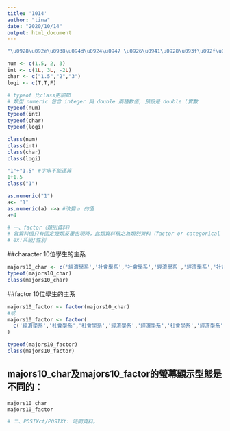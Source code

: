 ```yaml
---
title: '1014'
author: "tina"
date: "2020/10/14"
output: html_document
---
```

```r
"\u0928\u092e\u0938\u094d\u0924\u0947 \u0926\u0941\u0928\u093f\u092f\u093e"
```

```r
num <- c(1.5, 2, 3)
int <- c(1L, 3L, -2L)
char <- c("1.5","2","3")
logi <- c(T,T,F)

# typeof 比class更細節
# 類型 numeric 包含 integer 與 double 兩種數值, 預設是 double (實數
typeof(num) 
typeof(int)
typeof(char)
typeof(logi)

class(num)
class(int)
class(char)
class(logi)
```

```r
"1"+"1.5" #字串不能運算
1+1.5
class("1")
```

```r
as.numeric("1")
a<- "1"
as.numeric(a) ->a #改變ａ 的值
a+4
```


```r
# 一、factor（類別資料）
# 當資料值只有固定幾類反覆出現時，此類資料稱之為類別資料（factor or categorical data）
# ex:系級/性別
```

##character 10位學生的主系
```r
majors10_char <- c('經濟學系','社會學系','社會學系','經濟學系','經濟學系','社會學系','經濟學系','經濟學系','經濟學系','社會學系')
typeof(majors10_char)
class(majors10_char)

```

##factor 10位學生的主系
```r
majors10_factor <- factor(majors10_char)
#或
majors10_factor <- factor(
  c('經濟學系','社會學系','社會學系','經濟學系','經濟學系','社會學系','經濟學系','經濟學系','經濟學系','社會學系')
)

typeof(majors10_factor)
class(majors10_factor)
```

## majors10_char及majors10_factor的螢幕顯示型態是不同的：
```r
majors10_char
majors10_factor
```


```r
# 二、POSIXct/POSIXt: 時間資料。
```


























